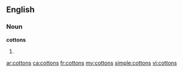 ==English==

===Noun===
'''cottons'''

# {{plural of|[[cotton]]}}

[[ar:cottons]]
[[ca:cottons]]
[[fr:cottons]]
[[my:cottons]]
[[simple:cottons]]
[[vi:cottons]]